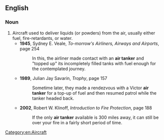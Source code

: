 ==English==

===Noun===
{{en-noun|sg=[[air]] [[tanker]]}}
# Aircraft used to deliver liquids (or powders) from the air, usually either fuel, fire-retardants, or water.
#* '''1945''', Sydney E. Veale, ''To-morrow's Airliners, Airways and Airports'', page 254
#*: In this, the airliner made contact with an '''air tanker''' and "topped up" its incompletely filled tanks with fuel enough for the contemplated journey.
#* '''1989''', Julian Jay Savarin, ''Trophy'', page 157
#*: Sometime later, they made a rendezvous with a Victor '''air tanker''' for a top-up of fuel and then resumed patrol while the tanker headed back.
#* '''2002''', Robert W. Klinoff, ''Introduction to Fire Protection'', page 188
#*: If the only '''air tanker''' available is 300 miles away, it can still be over your fire in a fairly short period of time.

[[Category:en:Aircraft]]